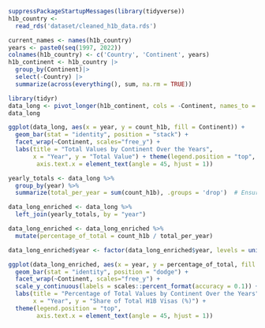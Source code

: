 ```{r}
suppressPackageStartupMessages(library(tidyverse))
h1b_country <- 
  read_rds('dataset/cleaned_h1b_data.rds')
```

```{r}
current_names <- names(h1b_country)
years <- paste0(seq(1997, 2022))
colnames(h1b_country) <- c('Country', 'Continent', years)
h1b_continent <- h1b_country |>
  group_by(Continent)|>
  select(-Country) |>
  summarize(across(everything(), sum, na.rm = TRUE))

library(tidyr)
data_long <- pivot_longer(h1b_continent, cols = -Continent, names_to = "year", values_to = "count_h1b")
data_long
```

```{r}
ggplot(data_long, aes(x = year, y = count_h1b, fill = Continent)) +
  geom_bar(stat = "identity", position = "stack") +
  facet_wrap(~Continent, scales="free_y") +
  labs(title = "Total Values by Continent Over the Years",
       x = "Year", y = "Total Value") + theme(legend.position = "top",
        axis.text.x = element_text(angle = 45, hjust = 1))
```
```{r}
yearly_totals <- data_long %>%
  group_by(year) %>%
  summarize(total_per_year = sum(count_h1b), .groups = 'drop')  # Ensure no grouping is carried over

data_long_enriched <- data_long %>%
  left_join(yearly_totals, by = "year")

data_long_enriched <- data_long_enriched %>%
  mutate(percentage_of_total = count_h1b / total_per_year)

data_long_enriched$year <- factor(data_long_enriched$year, levels = unique(data_long_enriched$year))

ggplot(data_long_enriched, aes(x = year, y = percentage_of_total, fill = Continent)) +
  geom_bar(stat = "identity", position = "dodge") +
  facet_wrap(~Continent, scales="free_y") +
  scale_y_continuous(labels = scales::percent_format(accuracy = 0.1)) +
  labs(title = "Percentage of Total Values by Continent Over the Years",
       x = "Year", y = "Share of Total H1B Visas (%)") +
  theme(legend.position = "top",
        axis.text.x = element_text(angle = 45, hjust = 1))
```

